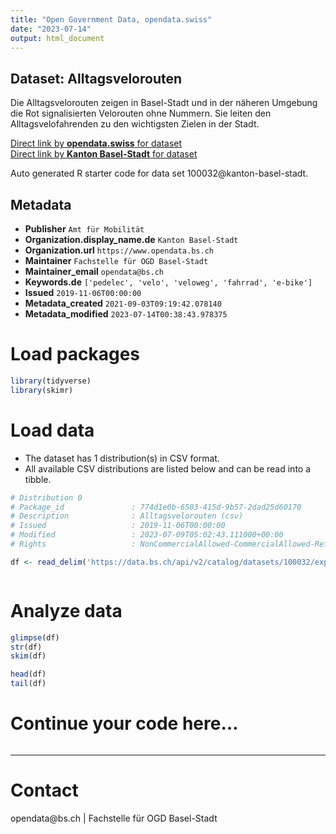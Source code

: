 ```yaml
---
title: "Open Government Data, opendata.swiss"
date: "2023-07-14"
output: html_document
---
```


## Dataset: Alltagsvelorouten

Die Alltagsvelorouten zeigen in Basel-Stadt und in der näheren Umgebung die Rot signalisierten Velorouten ohne Nummern. Sie leiten den Alltagsvelofahrenden zu den wichtigsten Zielen in der Stadt.

[Direct link by **opendata.swiss** for dataset](https://opendata.swiss/de/dataset/alltagsvelorouten)<br>
[Direct link by **Kanton Basel-Stadt** for dataset](https://data.bs.ch/explore/dataset/100032/)

Auto generated R starter code for data set 100032@kanton-basel-stadt.

## Metadata

- **Publisher** `Amt für Mobilität`
- **Organization.display_name.de** `Kanton Basel-Stadt`
- **Organization.url** `https://www.opendata.bs.ch`
- **Maintainer** `Fachstelle für OGD Basel-Stadt`
- **Maintainer_email** `opendata@bs.ch`
- **Keywords.de** `['pedelec', 'velo', 'veloweg', 'fahrrad', 'e-bike']`
- **Issued** `2019-11-06T00:00:00`
- **Metadata_created** `2021-09-03T09:19:42.078140`
- **Metadata_modified** `2023-07-14T00:38:43.978375`


# Load packages

```r

library(tidyverse)
library(skimr)

```

# Load data

-   The dataset has 1 distribution(s) in CSV format.
-   All available CSV distributions are listed below and can be read into a tibble.

```r

# Distribution 0
# Package_id               : 774d1e0b-6503-415d-9b57-2dad25d60170
# Description              : Alltagsvelorouten (csv)
# Issued                   : 2019-11-06T00:00:00
# Modified                 : 2023-07-09T05:02:43.111000+00:00
# Rights                   : NonCommercialAllowed-CommercialAllowed-ReferenceRequired

df <- read_delim('https://data.bs.ch/api/v2/catalog/datasets/100032/exports/csv')



```

# Analyze data

```r

glimpse(df)
str(df)
skim(df)

head(df)
tail(df)

```

# Continue your code here...

```r

```

------------------------------------------------------------------------

# Contact

opendata@bs.ch | Fachstelle für OGD Basel-Stadt

